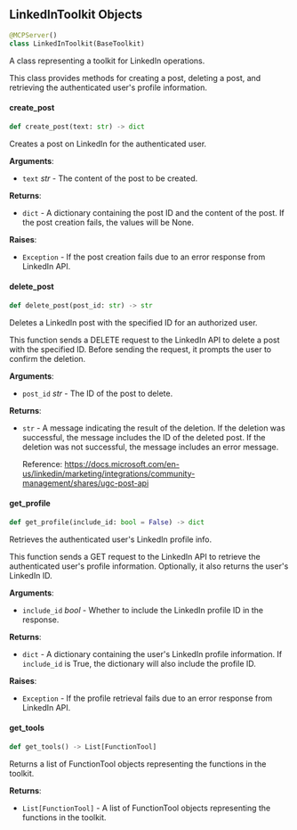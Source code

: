 <a id="camel.toolkits.linkedin_toolkit"></a>

<a id="camel.toolkits.linkedin_toolkit.LinkedInToolkit"></a>

## LinkedInToolkit Objects

```python
@MCPServer()
class LinkedInToolkit(BaseToolkit)
```

A class representing a toolkit for LinkedIn operations.

This class provides methods for creating a post, deleting a post, and
retrieving the authenticated user's profile information.

<a id="camel.toolkits.linkedin_toolkit.LinkedInToolkit.create_post"></a>

#### create\_post

```python
def create_post(text: str) -> dict
```

Creates a post on LinkedIn for the authenticated user.

**Arguments**:

- `text` _str_ - The content of the post to be created.
  

**Returns**:

- `dict` - A dictionary containing the post ID and the content of
  the post. If the post creation fails, the values will be None.
  

**Raises**:

- `Exception` - If the post creation fails due to
  an error response from LinkedIn API.

<a id="camel.toolkits.linkedin_toolkit.LinkedInToolkit.delete_post"></a>

#### delete\_post

```python
def delete_post(post_id: str) -> str
```

Deletes a LinkedIn post with the specified ID
for an authorized user.

This function sends a DELETE request to the LinkedIn API to delete
a post with the specified ID. Before sending the request, it
prompts the user to confirm the deletion.

**Arguments**:

- `post_id` _str_ - The ID of the post to delete.
  

**Returns**:

- `str` - A message indicating the result of the deletion. If the
  deletion was successful, the message includes the ID of the
  deleted post. If the deletion was not successful, the message
  includes an error message.
  
  Reference:
  https://docs.microsoft.com/en-us/linkedin/marketing/integrations/community-management/shares/ugc-post-api

<a id="camel.toolkits.linkedin_toolkit.LinkedInToolkit.get_profile"></a>

#### get\_profile

```python
def get_profile(include_id: bool = False) -> dict
```

Retrieves the authenticated user's LinkedIn profile info.

This function sends a GET request to the LinkedIn API to retrieve the
authenticated user's profile information. Optionally, it also returns
the user's LinkedIn ID.

**Arguments**:

- `include_id` _bool_ - Whether to include the LinkedIn profile ID in
  the response.
  

**Returns**:

- `dict` - A dictionary containing the user's LinkedIn profile
  information. If `include_id` is True, the dictionary will also
  include the profile ID.
  

**Raises**:

- `Exception` - If the profile retrieval fails due to an error response
  from LinkedIn API.

<a id="camel.toolkits.linkedin_toolkit.LinkedInToolkit.get_tools"></a>

#### get\_tools

```python
def get_tools() -> List[FunctionTool]
```

Returns a list of FunctionTool objects representing the
functions in the toolkit.

**Returns**:

- `List[FunctionTool]` - A list of FunctionTool objects
  representing the functions in the toolkit.

